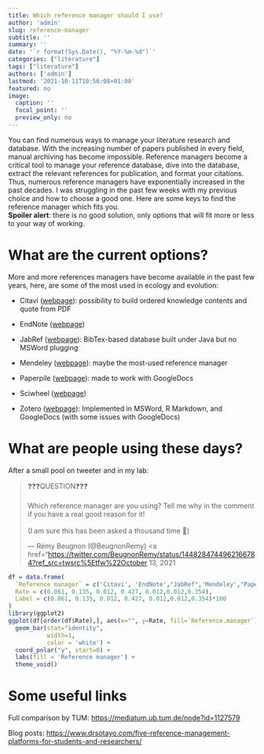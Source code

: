 ```yaml
---
title: Which reference manager should I use? 
author: 'admin'
slug: reference-manager
subtitle: ''
summary: ''
date: '`r format(Sys.Date(), "%Y-%m-%d")`'
categories: ["literature"]
tags: ["literature"]
authors: ['admin']
lastmod: '2021-10-11T10:56:08+01:00'
featured: no
image:
  caption: ''
  focal_point: ''
  preview_only: no
---
```


You can find numerous ways to manage your literature research and database. With the increasing number of papers published in every field, manual archiving has become impossible. Reference managers become a critical tool to manage your reference database, dive into the database, extract the relevant references for publication, and format your citations. Thus, numerous reference managers have exponentially increased in the past decades. I was struggling in the past few weeks with my previous choice and how to choose a good one. Here are some keys to find the reference manager which fits you.\
**Spoiler alert**: there is no good solution, only options that will fit more or less to your way of working.

# What are the current options?

More and more references managers have become available in the past few years, here, are some of the most used in ecology and evolution:

-   Citavi ([webpage](https://www.citavi.com/en)): possibility to build ordered knowledge contents and quote from PDF

-   EndNote ([webpage](https://endnote.com/))

-   JabRef ([webpage](https://www.jabref.org/)): BibTex-based database built under Java but no MSWord plugging

-   Mendeley ([webpage](https://www.mendeley.com/)): maybe the most-used reference manager

-   Paperpile ([webpage](https://paperpile.com/)): made to work with GoogleDocs

-   Sciwheel ([webpage](https://sciwheel.com/?lg))

-   Zotero ([webpage](https://www.zotero.org/)): Implemented in MSWord, R Markdown, and GoogleDocs (with some issues with GoogleDocs)

# What are people using these days?

After a small pool on tweeter and in my lab:

<blockquote class="twitter-tweet">

<p lang="en" dir="ltr">

❓❓❓QUESTION❓❓❓<br><br>Which reference manager are you using? Tell me why in the comment if you have a real good reason for it! <br><br>(I am sure this has been asked a thousand time 🤔)

</p>

--- Rémy Beugnon (@BeugnonRemy) \<a href="<https://twitter.com/BeugnonRemy/status/1448284744962166784?ref_src=twsrc%5Etfw%22October> 13, 2021</a>

</blockquote>

```{=html}
<script async src="https://platform.twitter.com/widgets.js" 
charset="utf-8"></script>
```
```r
df = data.frame(
  `Reference manager` = c('Citavi', 'EndNote',"JabRef",'Mendeley',"Paperpile",'Sciwheel','Zotero'),
  Rate = c(0.061, 0.135, 0.012, 0.427, 0.012,0.012,0.354), 
  Label = c(0.061, 0.135, 0.012, 0.427, 0.012,0.012,0.354)*100
)
library(ggplot2)
ggplot(df[order(df$Rate),], aes(x="", y=Rate, fill=`Reference.manager`)) +
  geom_bar(stat="identity", 
           width=1,
           color = 'white') +
  coord_polar("y", start=0) + 
  labs(fill = 'Reference manager') + 
  theme_void()
```

# Some useful links

Full comparison by TUM: <https://mediatum.ub.tum.de/node?id=1127579>

Blog posts: <https://www.drsotayo.com/five-reference-management-platforms-for-students-and-researchers/>
